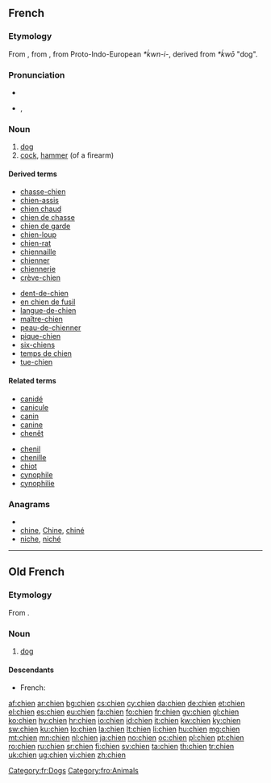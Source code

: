 {{also|chiên|chiến|chiền}}
==French==

===Etymology===
From {{etyl|fro|fr}}, from {{etyl|la|fr}} {{term|canis|lang=la}}, from Proto-Indo-European ''*ḱwn-i-'', derived from ''*ḱwō'' "dog".

===Pronunciation===
* {{audio|Fr-chien.ogg|audio}}
* {{IPA|/ʃjɛ̃/|lang=fr}}, {{X-SAMPA|/SjE~/|lang=fr}}
<!-- There is a French SAMPA, but it uses e~ for nasal vowels -->

===Noun===
{{fr-noun|m|s|chienne}}

# [[dog]]
# [[cock]], [[hammer]] (of a firearm)

====Derived terms====
{{top2}}
* [[chasse-chien]]
* [[chien-assis]]
* [[chien chaud]]
* [[chien de chasse]]
* [[chien de garde]]
* [[chien-loup]]
* [[chien-rat]]
* [[chiennaille]]
* [[chienner]]
* [[chiennerie]]
* [[crève-chien]]
{{mid2}}
* [[dent-de-chien]]
* [[en chien de fusil]]
* [[langue-de-chien]]
* [[maître-chien]]
* [[peau-de-chienner]]
* [[pique-chien]]
* [[six-chiens]]
* [[temps de chien]]
* [[tue-chien]]
{{bottom}}

====Related terms====
{{top2}}
* [[canidé]]
* [[canicule]]
* [[canin]]
* [[canine]]
* [[chenêt]]
{{mid2}}
* [[chenil]]
* [[chenille]]
* [[chiot]]
* [[cynophile]]
* [[cynophilie]]
{{bottom}}

===Anagrams===
* {{alphagram|cehin}}
* [[chine#French|chine]], [[Chine#French|Chine]], [[chiné#French|chiné]]
* [[niche#French|niche]], [[niché#French|niché]]

[[Category:fr:Dogs]]

----

==Old French==

===Etymology===
From {{etyl|la|fro}} {{term|canis|lang=la}}.

===Noun===
{{fro-noun|m}}

# [[dog]] {{gloss|animal}}

====Descendants====
* French: {{l|fr|chien}}

[[Category:fro:Animals]]

[[af:chien]]
[[ar:chien]]
[[bg:chien]]
[[cs:chien]]
[[cy:chien]]
[[da:chien]]
[[de:chien]]
[[et:chien]]
[[el:chien]]
[[es:chien]]
[[eu:chien]]
[[fa:chien]]
[[fo:chien]]
[[fr:chien]]
[[gv:chien]]
[[gl:chien]]
[[ko:chien]]
[[hy:chien]]
[[hr:chien]]
[[io:chien]]
[[id:chien]]
[[it:chien]]
[[kw:chien]]
[[ky:chien]]
[[sw:chien]]
[[ku:chien]]
[[lo:chien]]
[[la:chien]]
[[lt:chien]]
[[li:chien]]
[[hu:chien]]
[[mg:chien]]
[[mt:chien]]
[[mn:chien]]
[[nl:chien]]
[[ja:chien]]
[[no:chien]]
[[oc:chien]]
[[pl:chien]]
[[pt:chien]]
[[ro:chien]]
[[ru:chien]]
[[sr:chien]]
[[fi:chien]]
[[sv:chien]]
[[ta:chien]]
[[th:chien]]
[[tr:chien]]
[[uk:chien]]
[[ug:chien]]
[[vi:chien]]
[[zh:chien]]